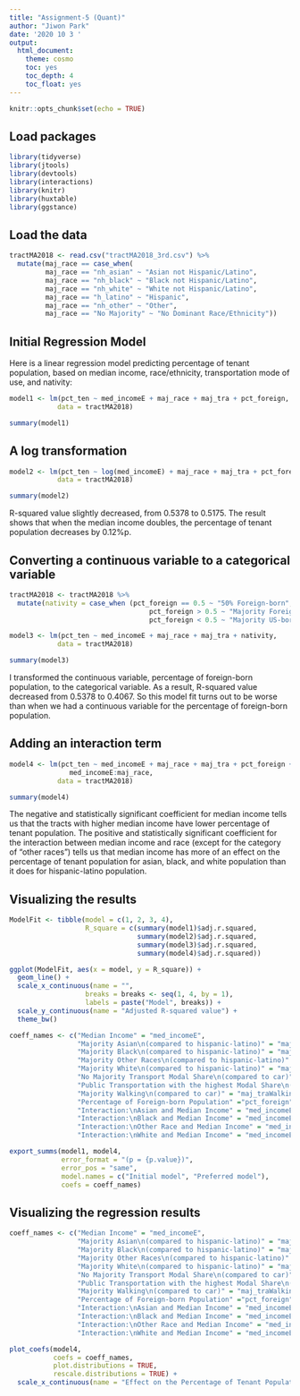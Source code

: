 ```yaml
---
title: "Assignment-5 (Quant)"
author: "Jiwon Park"
date: '2020 10 3 '
output: 
  html_document:
    theme: cosmo
    toc: yes
    toc_depth: 4
    toc_float: yes
---
```


```r
knitr::opts_chunk$set(echo = TRUE)
```

## Load packages
```r
library(tidyverse)
library(jtools)
library(devtools)
library(interactions)
library(knitr)
library(huxtable)
library(ggstance)
```


## Load the data
```r
tractMA2018 <- read.csv("tractMA2018_3rd.csv") %>%
  mutate(maj_race == case_when(
         maj_race == "nh_asian" ~ "Asian not Hispanic/Latino",
         maj_race == "nh_black" ~ "Black not Hispanic/Latino",
         maj_race == "nh_white" ~ "White not Hispanic/Latino",
         maj_race == "h_latino" ~ "Hispanic",
         maj_race == "nh_other" ~ "Other",
         maj_race == "No Majority" ~ "No Dominant Race/Ethnicity"))
```


## Initial Regression Model

Here is a linear regression model predicting percentage of tenant population, based on median income, race/ethnicity, transportation mode of use, and nativity:

```r
model1 <- lm(pct_ten ~ med_incomeE + maj_race + maj_tra + pct_foreign, 
            data = tractMA2018)

summary(model1)
```

## A log transformation

```r
model2 <- lm(pct_ten ~ log(med_incomeE) + maj_race + maj_tra + pct_foreign, 
            data = tractMA2018)

summary(model2)
```

R-squared value slightly decreased, from 0.5378 to 0.5175. The result shows that when the median income doubles, the percentage of tenant population decreases by 0.12%p. 

## Converting a continuous variable to a categorical variable
```r
tractMA2018 <- tractMA2018 %>%
  mutate(nativity = case_when (pct_foreign == 0.5 ~ "50% Foreign-born",
                                   pct_foreign > 0.5 ~ "Majority Foreign-born",
                                   pct_foreign < 0.5 ~ "Majority US-born"))

model3 <- lm(pct_ten ~ med_incomeE + maj_race + maj_tra + nativity, 
            data = tractMA2018)

summary(model3)
```

I transformed the continuous variable, percentage of foreign-born population, to the categorical variable. As a result, R-squared value decreased from 0.5378 to 0.4067. So this model fit turns out to be worse than when we had a continuous variable for the percentage of foreign-born population. 

## Adding an interaction term

```r
model4 <- lm(pct_ten ~ med_incomeE + maj_race + maj_tra + pct_foreign +
               med_incomeE:maj_race,
            data = tractMA2018)

summary(model4)
```

The negative and statistically significant coefficient for median income tells us that the tracts with higher median income have lower percentage of tenant population. The positive and statistically significant coefficient for the interaction between median income and race (except for the category of "other races") tells us that median income has more of an effect on the percentage of tenant population for asian, black, and white population than it does for hispanic-latino population.

## Visualizing the results
```r
ModelFit <- tibble(model = c(1, 2, 3, 4),
                   R_square = c(summary(model1)$adj.r.squared,
                                summary(model2)$adj.r.squared,
                                summary(model3)$adj.r.squared,
                                summary(model4)$adj.r.squared))

ggplot(ModelFit, aes(x = model, y = R_square)) +
  geom_line() +
  scale_x_continuous(name = "",
                   breaks = breaks <- seq(1, 4, by = 1),
                   labels = paste("Model", breaks)) +
  scale_y_continuous(name = "Adjusted R-squared value") +
  theme_bw()
```

```r
coeff_names <- c("Median Income" = "med_incomeE",
                 "Majority Asian\n(compared to hispanic-latino)" = "maj_racenh_asian",
                 "Majority Black\n(compared to hispanic-latino)" = "maj_racenh_black",
                 "Majority Other Races\n(compared to hispanic-latino)" = "maj_racenh_other",
                 "Majority White\n(compared to hispanic-latino)" = "maj_racenh_white",
                 "No Majority Transport Modal Share\n(compared to car)" = "maj_traNo Majority",
                 "Public Transportation with the highest Modal Share\n(compared to car)" = "maj_traPublic Transportation",
                 "Majority Walking\n(compared to car)" = "maj_traWalking ",
                 "Percentage of Foreign-born Population" ="pct_foreign",
                 "Interaction:\nAsian and Median Income" = "med_incomeE:maj_racenh_asian",
                 "Interaction:\nBlack and Median Income" = "med_incomeE:maj_racenh_black",
                 "Interaction:\nOther Race and Median Income" = "med_incomeE:maj_racenh_other",
                 "Interaction:\nWhite and Median Income" = "med_incomeE:maj_racenh_white")

export_summs(model1, model4, 
             error_format = "(p = {p.value})",
             error_pos = "same",
             model.names = c("Initial model", "Preferred model"),
             coefs = coeff_names)
```

## Visualizing the regression results

```r
coeff_names <- c("Median Income" = "med_incomeE",
                 "Majority Asian\n(compared to hispanic-latino)" = "maj_racenh_asian",
                 "Majority Black\n(compared to hispanic-latino)" = "maj_racenh_black",
                 "Majority Other Races\n(compared to hispanic-latino)" = "maj_racenh_other",
                 "Majority White\n(compared to hispanic-latino)" = "maj_racenh_white",
                 "No Majority Transport Modal Share\n(compared to car)" = "maj_traNo Majority",
                 "Public Transportation with the highest Modal Share\n(compared to car)" = "maj_traPublic Transportation",
                 "Majority Walking\n(compared to car)" = "maj_traWalking ",
                 "Percentage of Foreign-born Population" ="pct_foreign",
                 "Interaction:\nAsian and Median Income" = "med_incomeE:maj_racenh_asian",
                 "Interaction:\nBlack and Median Income" = "med_incomeE:maj_racenh_black",
                 "Interaction:\nOther Race and Median Income" = "med_incomeE:maj_racenh_other",
                 "Interaction:\nWhite and Median Income" = "med_incomeE:maj_racenh_white")

plot_coefs(model4, 
           coefs = coeff_names,
           plot.distributions = TRUE,
           rescale.distributions = TRUE) +
  scale_x_continuous(name = "Effect on the Percentage of Tenant Population")
```

